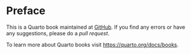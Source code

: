 # Preface {.unnumbered}

This is a Quarto book maintained at [GitHub](https://github.com/mixignal-press/ebook-ice1). If you find any errors or have any suggestions, please do a _pull request_.

To learn more about Quarto books visit <https://quarto.org/docs/books>.

